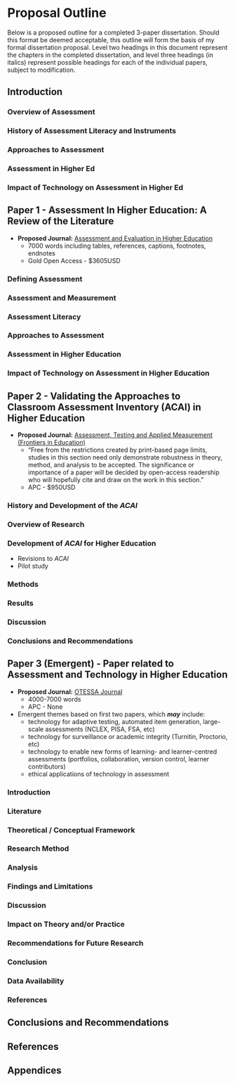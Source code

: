 # Proposal Outline {-}

Below is a proposed outline for a completed 3-paper dissertation. Should this format be deemed acceptable, this outline will form the basis of my formal dissertation proposal. Level two headings in this document represent the chapters in the completed dissertation, and level three headings (in italics) represent possible headings for each of the individual papers, subject to modification.

## Introduction  {-}  
### Overview of Assessment{-}  
### History of Assessment Literacy and Instruments{-}  
### Approaches to Assessment{-}  
### Assessment in Higher Ed{-}  
### Impact of Technology on Assessment in Higher Ed{-} 


## Paper 1 - Assessment In Higher Education: A Review of the Literature  {-}

- **Proposed Journal:** [Assessment and Evaluation in Higher Education](https://www.tandfonline.com/toc/CAEH20/current)
    - 7000 words including tables, references, captions, footnotes, endnotes
    - Gold Open Access - $3605USD

### Defining Assessment {-}  

### Assessment and Measurement {-}  

### Assessment Literacy {-}  

### Approaches to Assessment{-}  

### Assessment in Higher Education {-}  

### Impact of Technology on Assessment in Higher Education {-}  

<!---

- [Assessment in Education: Principles, Policy, & Practice](https://www.tandfonline.com/toc/caie20/current)
    - Gold Open Access - $2885USD

--->

## Paper 2 - Validating the Approaches to Classroom Assessment Inventory (ACAI) in Higher Education {-}

- **Proposed Journal:** [Assessment, Testing and Applied Measurement (Frontiers in Education)](https://www.frontiersin.org/journals/education/sections/assessment-testing-and-applied-measurement#about)
    - "Free from the restrictions created by print-based page limits, studies in this section need only demonstrate robustness in theory, method, and analysis to be accepted. The significance or importance of a paper will be decided by open-access readership who will hopefully cite and draw on the work in this section."
    - APC - $950USD

### History and Development of the *ACAI* {-}  

### Overview of Research {-}  

### Development of *ACAI* for Higher Education {-} 
-	Revisions to *ACAI*
-	Pilot study

### Methods {-}  

### Results {-}  

### Discussion {-}  

### Conclusions and Recommendations {-}  

<!---



### Timeline {-}
- Spring 2023
--->

## Paper 3 (Emergent) - Paper related to Assessment and Technology in Higher Education {-} 

- **Proposed Journal:** [OTESSA Journal](https://journal.otessa.org/index.php/oj)
    - 4000-7000 words
    - APC - None
- Emergent themes based on first two papers, which ***may*** include:
    - technology for adaptive testing, automated item generation, large-scale assessments (NCLEX, PISA, FSA, etc)
    - technology for surveillance or academic integrity (Turnitin, Proctorio, etc)
    - technology to enable new forms of learning- and learner-centred assessments (portfolios, collaboration, version control, learner contributors)
    - ethical applications of technology in assessment

### Introduction  {-}

### Literature    {-}

### Theoretical / Conceptual Framework    {-}

### Research Method   {-}

### Analysis   {-}

### Findings and Limitations   {-}

### Discussion  {-}

### Impact on Theory and/or Practice   {-}

### Recommendations for Future Research   {-}

### Conclusion   {-}

### Data Availability   {-}

### References   {-}


## Conclusions and Recommendations {-}

## References {-}

## Appendices {-}



